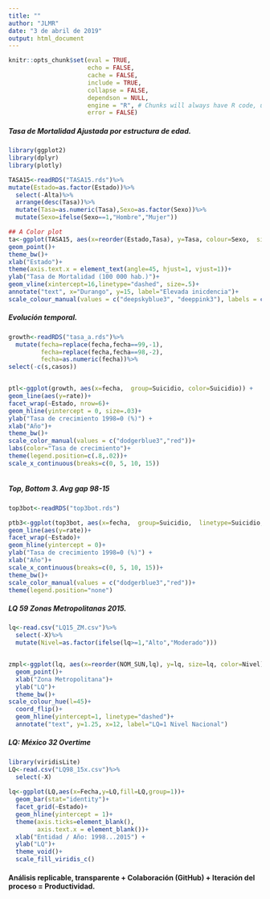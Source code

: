 ```yaml
---
title: ""
author: "JLMR"
date: "3 de abril de 2019"
output: html_document
---
```


```r
knitr::opts_chunk$set(eval = TRUE, 
                      echo = FALSE, 
                      cache = FALSE,
                      include = TRUE,
                      collapse = FALSE,
                      dependson = NULL,
                      engine = "R", # Chunks will always have R code, unless noted
                      error = FALSE)                     

```



##### Tasa de Mortalidad Ajustada por estructura de edad.

```r

library(ggplot2)
library(dplyr)
library(plotly)
```




```r

TASA15<-readRDS("TASA15.rds")%>%
mutate(Estado=as.factor(Estado))%>%
  select(-Alta)%>%
  arrange(desc(Tasa))%>%
  mutate(Tasa=as.numeric(Tasa),Sexo=as.factor(Sexo))%>%
  mutate(Sexo=ifelse(Sexo==1,"Hombre","Mujer"))

## A Color plot
ta<-ggplot(TASA15, aes(x=reorder(Estado,Tasa), y=Tasa, colour=Sexo,  size=Tasa))+
geom_point()+
theme_bw()+
xlab("Estado")+ 
theme(axis.text.x = element_text(angle=45, hjust=1, vjust=1))+
ylab("Tasa de Mortalidad (100 000 hab.)")+
geom_vline(xintercept=16,linetype="dashed", size=.5)+
annotate("text", x="Durango", y=15, label="Elevada inicdencia")+
scale_colour_manual(values = c("deepskyblue3", "deeppink3"), labels = c("Hombre", "Mujer"))

```



##### Evolución temporal. 



```r

growth<-readRDS("tasa_a.rds")%>%
  mutate(fecha=replace(fecha,fecha==99,-1),
         fecha=replace(fecha,fecha==98,-2), 
         fecha=as.numeric(fecha))%>%
select(-c(s,casos))


ptl<-ggplot(growth, aes(x=fecha,  group=Suicidio, color=Suicidio)) +
geom_line(aes(y=rate))+
facet_wrap(~Estado, nrow=6)+
geom_hline(yintercept = 0, size=.03)+
ylab("Tasa de crecimiento 1998=0 (%)") +
xlab("Año")+
theme_bw()+
scale_color_manual(values = c("dodgerblue3","red"))+
labs(color="Tasa de crecimiento")+
theme(legend.position=c(.8,.02))+
scale_x_continuous(breaks=c(0, 5, 10, 15))



```

##### Top, Bottom 3.  Avg gap 98-15

```r

top3bot<-readRDS("top3bot.rds")

ptb3<-ggplot(top3bot, aes(x=fecha,  group=Suicidio,  linetype=Suicidio, color=Suicidio)) +
geom_line(aes(y=rate))+
facet_wrap(~Estado)+
geom_hline(yintercept = 0)+
ylab("Tasa de crecimiento 1998=0 (%)") +
xlab("Año")+
scale_x_continuous(breaks=c(0, 5, 10, 15))+
theme_bw()+
scale_color_manual(values = c("dodgerblue3","red"))+
theme(legend.position="none")


```

##### LQ 59 Zonas Metropolitanas 2015.

```r

lq<-read.csv("LQ15_ZM.csv")%>%
  select(-X)%>%
  mutate(Nivel=as.factor(ifelse(lq>=1,"Alto","Moderado")))


zmpl<-ggplot(lq, aes(x=reorder(NOM_SUN,lq), y=lq, size=lq, color=Nivel))+
  geom_point()+
  xlab("Zona Metropolitana")+
  ylab("LQ")+
  theme_bw()+
scale_colour_hue(l=45)+
  coord_flip()+
  geom_hline(yintercept=1, linetype="dashed")+
  annotate("text", y=1.25, x=12, label="LQ=1 Nivel Nacional")
```


##### LQ: México 32 Overtime


```r
library(viridisLite)
LQ<-read.csv("LQ98_15x.csv")%>%
  select(-X)
 
lq<-ggplot(LQ,aes(x=Fecha,y=LQ,fill=LQ,group=1))+
  geom_bar(stat="identity")+
  facet_grid(~Estado)+
  geom_hline(yintercept = 1)+
  theme(axis.ticks=element_blank(),
        axis.text.x = element_blank())+
  xlab("Entidad / Año: 1998...2015") +
  ylab("LQ")+
  theme_void()+
  scale_fill_viridis_c()
```



#### Análisis replicable, transparente + Colaboración (GitHub) + Iteración del proceso = Productividad.